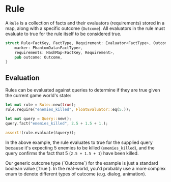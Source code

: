 
# Rule

A `Rule` is a collection of facts and their evaluators (requirements) stored in a map, along with a specific outcome (`Outcome`). All evaluators in the rule must evaluate to true for the rule itself to be considered true.

```rs
struct Rule<FactKey, FactType, Requirement: Evaluator<FactType>, Outcome> {
    marker: PhantomData<FactType>,
    requirements: HashMap<FactKey, Requirement>,
    pub outcome: Outcome,
}
```

## Evaluation

Rules can be evaluated against queries to determine if they are true given the current game world's state:

```rs
let mut rule = Rule::new(true);
rule.require("enemies_killed", FloatEvaluator::eq(5.));

let mut query = Query::new();
query.fact("enemies_killed", 2.5 + 1.5 + 1.);

assert!(rule.evaluate(&query));
```

In the above example, the rule evaluates to true for the supplied query because it's expecting 5 enemies to be killed (`enemies_killed`), and the query confirms the fact that 5 (`2.5 + 1.5 + 1`) have been killed.

<Callout type="info">
Our generic outcome type (`Outcome`) for the example is just a standard boolean value (`true`). In the real-world, you'd probably use a more complex enum to denote different types of outcome (e.g. dialog, animation).
</Callout>
